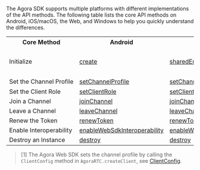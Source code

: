 

<PlatformWrapper notAllowed="web">
<PlatformWrapper notAllowed="android">
<PlatformWrapper notAllowed="ios">
<PlatformWrapper notAllowed="macos">
<PlatformWrapper notAllowed="windows-cpp">
<PlatformWrapper notAllowed="windows-csharp">

<NotSupported />

</PlatformWrapper>
</PlatformWrapper>
</PlatformWrapper>
</PlatformWrapper>
</PlatformWrapper>
</PlatformWrapper>

<PlatformWrapper notAllowed="unity">
<PlatformWrapper notAllowed="flutter">
<PlatformWrapper notAllowed="react-native">
<PlatformWrapper notAllowed="electron">
<PlatformWrapper notAllowed="cocos-creator">
<PlatformWrapper notAllowed="cocos-2d-x">

The Agora SDK supports multiple platforms with different implementations of the API methods. The following table lists the core API methods on Android, iOS/macOS, the Web, and Windows to help you quickly understand the differences.

<table>
  <tr>
    <th>Core Method</th>
    <th>Android</th>
    <th>iOS/macOS</th>
    <th>Web</th>
    <th>Windows</th>
  </tr>
  <tr>
    <td>Initialize</td>
    <td><a href="https://api-ref.agora.io/en/video-sdk/android/3.x/classio_1_1agora_1_1rtc_1_1_rtc_engine.html#a35466f690d0a9332f24ea8280021d5ed">create</a></td>
    <td><a href="https://api-ref.agora.io/en/video-sdk/macos/3.x/Classes/AgoraRtcEngineKit.html#//api/name/sharedEngineWithAppId:delegate:">sharedEngineWithAppId</a></td>
    <td><ul><li><a href="https://api-ref.agora.io/en/video-sdk/web/3.x/globals.html#createclient">AgoraRTC.createClient</a></li><li><a href="https://api-ref.agora.io/en/video-sdk/web/3.x/interfaces/agorartc.client.html#init">Client.init</a></li></ul></td>
    <td><ul><li><a href="https://api-ref.agora.io/en/video-sdk/cpp/3.x//group__create_agora_rtc_engine.html">createAgoraRtcEngine</a></li><li><a href="https://api-ref.agora.io/en/video-sdk/cpp/3.x//classagora_1_1rtc_1_1_i_rtc_engine.html#ac71db65e66942e4e0a0550e95c16890f">initialize</a></li></ul></td>
  </tr>
  <tr>
    <td nowrap="nowrap">Set the Channel Profile</td>
    <td><a href="https://api-ref.agora.io/en/video-sdk/android/3.x/classio_1_1agora_1_1rtc_1_1_rtc_engine.html#a1bfb76eb4365b8b97648c3d1b69f2bd6">setChannelProfile</a></td>
    <td><a href="https://api-ref.agora.io/en/video-sdk/macos/3.x/Classes/AgoraRtcEngineKit.html#//api/name/setChannelProfile:">setChannelProfile</a></td>
    <td><a href="https://api-ref.agora.io/en/video-sdk/web/3.x/globals.html#createclient">AgoraRTC.createClient</a><sup>[1]</sup></td>
    <td><a href="https://api-ref.agora.io/en/video-sdk/cpp/3.x//classagora_1_1rtc_1_1_i_rtc_engine.html#aab53788c74da25080bad61f0525d12ae">setChannelProfile</a></td>
  </tr>
  <tr>
    <td>Set the Client Role</td>
    <td><a href="https://api-ref.agora.io/en/video-sdk/android/3.x/classio_1_1agora_1_1rtc_1_1_rtc_engine.html#aa2affa28a23d44d18b6889fba03f47ec">setClientRole</a></td>
    <td><a href="https://api-ref.agora.io/en/video-sdk/macos/3.x/Classes/AgoraRtcEngineKit.html#//api/name/setClientRole:">setClientRole</a></td>
    <td><a href="https://api-ref.agora.io/en/video-sdk/web/3.x/interfaces/agorartc.client.html#setclientrole">setClientRole</a></td>
    <td><a href="https://api-ref.agora.io/en/video-sdk/cpp/3.x//classagora_1_1rtc_1_1_i_rtc_engine.html#a89ca6a15d5a388f3c82038e74bad4040">setClientRole</a></td>
  </tr>
  <tr>
    <td>Join a Channel</td>
    <td><a href="https://api-ref.agora.io/en/video-sdk/android/3.x/classio_1_1agora_1_1rtc_1_1_rtc_engine.html#a8b308c9102c08cb8dafb4672af1a3b4c">joinChannel</a></td>
    <td><a href="https://api-ref.agora.io/en/video-sdk/macos/3.x/Classes/AgoraRtcEngineKit.html#//api/name/joinChannelByToken:channelId:info:uid:joinSuccess:">joinChannelByToken</a></td>
    <td><a href="https://api-ref.agora.io/en/video-sdk/web/3.x/interfaces/agorartc.client.html#join">Client.join</a></td>
    <td><a href="https://api-ref.agora.io/en/video-sdk/cpp/3.x//classagora_1_1rtc_1_1_i_rtc_engine.html#adc937172e59bd2695ea171553a88188c">joinChannel</a></td>
  </tr>
  <tr>
    <td>Leave a Channel</td>
    <td><a href="https://api-ref.agora.io/en/video-sdk/android/3.x/classio_1_1agora_1_1rtc_1_1_rtc_engine.html#a2929e4a46d5342b68d0deb552c29d597">leaveChannel</a></td>
    <td><a href="https://api-ref.agora.io/en/video-sdk/macos/3.x/Classes/AgoraRtcEngineKit.html#//api/name/leaveChannel:">leaveChannel</a></td>
    <td><a href="https://api-ref.agora.io/en/video-sdk/web/3.x/interfaces/agorartc.client.html#leave">Client.leave</a></td>
    <td><a href="https://api-ref.agora.io/en/video-sdk/cpp/3.x//classagora_1_1rtc_1_1_i_rtc_engine.html#a51c12d209373650638bfd82e28777081">leaveChannel</a></td>
  </tr>
  <tr>
    <td>Renew the Token</td>
    <td><a href="https://api-ref.agora.io/en/video-sdk/android/3.x/classio_1_1agora_1_1rtc_1_1_rtc_engine.html#af1428905e5778a9ca209f64592b5bf80">renewToken</a></td>
    <td><a href="https://api-ref.agora.io/en/video-sdk/macos/3.x/Classes/AgoraRtcEngineKit.html#//api/name/renewToken:">renewToken</a></td>
    <td><a href="https://api-ref.agora.io/en/video-sdk/web/3.x/interfaces/agorartc.client.html#renewtoken">Client.renewToken</a></td>
    <td><a href="https://api-ref.agora.io/en/video-sdk/cpp/3.x//classagora_1_1rtc_1_1_i_rtc_engine.html#a8f25b5ff97e2a070a69102e379295739">renewToken</a></td>
  </tr>
  <tr>
    <td>Enable Interoperability</td>
    <td><a href="https://api-ref.agora.io/en/video-sdk/android/3.x/classio_1_1agora_1_1rtc_1_1_rtc_engine.html#a49636ee063476d7c3da533668771fa03">enableWebSdkInteroperability</a></td>
    <td><a href="https://api-ref.agora.io/en/video-sdk/macos/3.x/Classes/AgoraRtcEngineKit.html#//api/name/enableWebSdkInteroperability:">enableWebSdkInteroperability</a></td>
    <td>N/A</td>
    <td><a href="https://api-ref.agora.io/en/video-sdk/cpp/3.x//classagora_1_1rtc_1_1_i_rtc_engine.html#a639ef31212b9f340b518d0e59405789a">enableWebSdkInteroperability</a></td>
  </tr>
  <tr>
    <td>Destroy an Instance</td>
    <td><a href="https://api-ref.agora.io/en/video-sdk/android/3.x/classio_1_1agora_1_1rtc_1_1_rtc_engine.html#afb808cdc9025a77af7dd2bce98311bfe">destroy</a></td>
    <td><a href="https://api-ref.agora.io/en/video-sdk/macos/3.x/Classes/AgoraRtcEngineKit.html#//api/name/destroy">destroy</a></td>
    <td>N/A</td>
    <td><a href="https://api-ref.agora.io/en/video-sdk/cpp/3.x//classagora_1_1rtc_1_1_i_rtc_engine.html#afe4804c1f53bfee301c0960fda006c47">release</a></td>
  </tr>
</table>

> [1] The Agora Web SDK sets the channel profile by calling the `ClientConfig` method in `AgoraRTC.createClient`, see [ClientConfig](https://api-ref.agora.io/en/video-sdk/web/3.x/interfaces/agorartc.clientconfig.html).

</PlatformWrapper>
</PlatformWrapper>
</PlatformWrapper>
</PlatformWrapper>
</PlatformWrapper>
</PlatformWrapper>